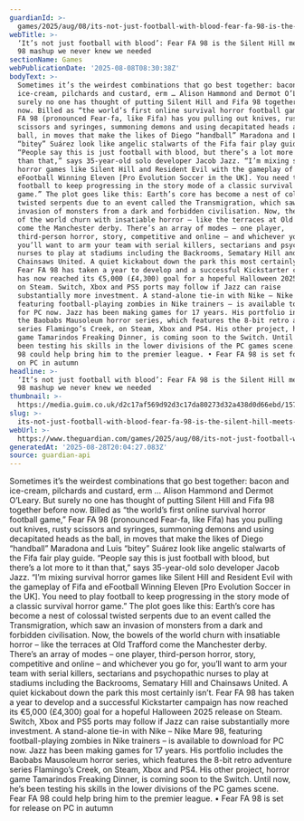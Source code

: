 ```yaml
---
guardianId: >-
  games/2025/aug/08/its-not-just-football-with-blood-fear-fa-98-is-the-silent-hill-meets-fifa-98-mashup-we-never-knew-we-needed
webTitle: >-
  ‘It’s not just football with blood’: Fear FA 98 is the Silent Hill meets Fifa
  98 mashup we never knew we needed
sectionName: Games
webPublicationDate: '2025-08-08T08:30:38Z'
bodyText: >-
  Sometimes it’s the weirdest combinations that go best together: bacon and
  ice-cream, pilchards and custard, erm … Alison Hammond and Dermot O’Leary. But
  surely no one has thought of putting Silent Hill and Fifa 98 together before
  now. Billed as “the world’s first online survival horror football game,” Fear
  FA 98 (pronounced Fear-fa, like Fifa) has you pulling out knives, rusty
  scissors and syringes, summoning demons and using decapitated heads as the
  ball, in moves that make the likes of Diego “handball” Maradona and Luis
  “bitey” Suárez look like angelic stalwarts of the Fifa fair play guide.
  “People say this is just football with blood, but there’s a lot more to it
  than that,” says 35-year-old solo developer Jacob Jazz. “I’m mixing survival
  horror games like Silent Hill and Resident Evil with the gameplay of Fifa and
  eFootball Winning Eleven [Pro Evolution Soccer in the UK]. You need to play
  football to keep progressing in the story mode of a classic survival horror
  game.” The plot goes like this: Earth’s core has become a nest of colossal
  twisted serpents due to an event called the Transmigration, which saw an
  invasion of monsters from a dark and forbidden civilisation. Now, the bowels
  of the world churn with insatiable horror – like the terraces at Old Trafford
  come the Manchester derby. There’s an array of modes – one player,
  third-person horror, story, competitive and online – and whichever you go for,
  you’ll want to arm your team with serial killers, sectarians and psychopathic
  nurses to play at stadiums including the Backrooms, Sematary Hill and
  Chainsaws United. A quiet kickabout down the park this most certainly isn’t.
  Fear FA 98 has taken a year to develop and a successful Kickstarter campaign
  has now reached its €5,000 (£4,300) goal for a hopeful Halloween 2025 release
  on Steam. Switch, Xbox and PS5 ports may follow if Jazz can raise
  substantially more investment. A stand-alone tie-in with Nike – Nike Mare 98,
  featuring football-playing zombies in Nike trainers – is available to download
  for PC now. Jazz has been making games for 17 years. His portfolio includes
  the Baobabs Mausoleum horror series, which features the 8-bit retro adventure
  series Flamingo’s Creek, on Steam, Xbox and PS4. His other project, horror
  game Tamarindos Freaking Dinner, is coming soon to the Switch. Until now, he’s
  been testing his skills in the lower divisions of the PC games scene. Fear FA
  98 could help bring him to the premier league. • Fear FA 98 is set for release
  on PC in autumn
headline: >-
  ‘It’s not just football with blood’: Fear FA 98 is the Silent Hill meets Fifa
  98 mashup we never knew we needed
thumbnail: >-
  https://media.guim.co.uk/d2c17af569d92d3c17da80273d32a438d0d66ebd/157_0_1350_1080/500.jpg
slug: >-
  its-not-just-football-with-blood-fear-fa-98-is-the-silent-hill-meets-fifa-98-mashup-we-never-knew-we-needed
webUrl: >-
  https://www.theguardian.com/games/2025/aug/08/its-not-just-football-with-blood-fear-fa-98-is-the-silent-hill-meets-fifa-98-mashup-we-never-knew-we-needed
generatedAt: '2025-08-28T20:04:27.083Z'
source: guardian-api
---
```

Sometimes it’s the weirdest combinations that go best together: bacon and ice-cream, pilchards and custard, erm … Alison Hammond and Dermot O’Leary. But surely no one has thought of putting Silent Hill and Fifa 98 together before now. Billed as “the world’s first online survival horror football game,” Fear FA 98 (pronounced Fear-fa, like Fifa) has you pulling out knives, rusty scissors and syringes, summoning demons and using decapitated heads as the ball, in moves that make the likes of Diego “handball” Maradona and Luis “bitey” Suárez look like angelic stalwarts of the Fifa fair play guide. “People say this is just football with blood, but there’s a lot more to it than that,” says 35-year-old solo developer Jacob Jazz. “I’m mixing survival horror games like Silent Hill and Resident Evil with the gameplay of Fifa and eFootball Winning Eleven [Pro Evolution Soccer in the UK]. You need to play football to keep progressing in the story mode of a classic survival horror game.” The plot goes like this: Earth’s core has become a nest of colossal twisted serpents due to an event called the Transmigration, which saw an invasion of monsters from a dark and forbidden civilisation. Now, the bowels of the world churn with insatiable horror – like the terraces at Old Trafford come the Manchester derby. There’s an array of modes – one player, third-person horror, story, competitive and online – and whichever you go for, you’ll want to arm your team with serial killers, sectarians and psychopathic nurses to play at stadiums including the Backrooms, Sematary Hill and Chainsaws United. A quiet kickabout down the park this most certainly isn’t. Fear FA 98 has taken a year to develop and a successful Kickstarter campaign has now reached its €5,000 (£4,300) goal for a hopeful Halloween 2025 release on Steam. Switch, Xbox and PS5 ports may follow if Jazz can raise substantially more investment. A stand-alone tie-in with Nike – Nike Mare 98, featuring football-playing zombies in Nike trainers – is available to download for PC now. Jazz has been making games for 17 years. His portfolio includes the Baobabs Mausoleum horror series, which features the 8-bit retro adventure series Flamingo’s Creek, on Steam, Xbox and PS4. His other project, horror game Tamarindos Freaking Dinner, is coming soon to the Switch. Until now, he’s been testing his skills in the lower divisions of the PC games scene. Fear FA 98 could help bring him to the premier league. • Fear FA 98 is set for release on PC in autumn

